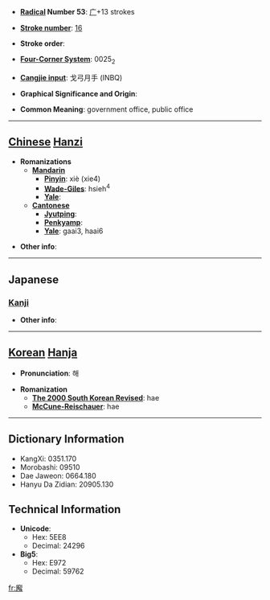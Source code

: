* '''[[Wiktionary:Chinese radical index| Radical]] Number 53''': [[Wiktionary:Chinese radical index 广|广]]+13 strokes

* '''[[Wiktionary:Chinese total strokes index|Stroke number]]''': [[Wiktionary:Chinese total strokes index 16|16]]

* '''Stroke order''': 

* '''[[Wiktionary:Chinese four corner index|Four-Corner System]]''': 0025<sub>2</sub>

* '''[[Wiktionary:Chinese Cangjie index|Cangjie input]]''': 戈弓月手 (INBQ)

* '''Graphical Significance and Origin''': 

* '''Common Meaning''': government office, public office

----

== [[Chinese]] [[Hanzi]] ==

* '''Romanizations'''
** '''[[Mandarin]]'''
*** '''[[Pinyin]]''': xiè (xie4)
*** '''[[Wade-Giles]]''': hsieh<sup>4</sup>
*** '''[[Yale]]''': 
** '''[[Cantonese]]'''
*** '''[[Jyutping]]''':
*** '''[[Penkyamp]]''': 
*** '''[[Yale]]''': gaai3, haai6

* '''Other info''': 

----

==Japanese==
===[[Kanji]]===
{{kanji|on readings=[[かい]] (kai), [[け]] (ke)|kun readings=[[やくしょ]] (yakusho)}}

* '''Other info''':  

----

== [[Korean]] [[Hanja]] ==

* '''Pronunciation''': 해

* '''Romanization'''
** '''[[The 2000 South Korean Revised Romanization|The 2000 South Korean Revised]]''': hae
** '''[[McCune-Reischauer]]''': hae

----

== Dictionary Information ==

* KangXi: 0351.170
* Morobashi: 09510
* Dae Jaweon: 0664.180
* Hanyu Da Zidian: 20905.130

== Technical Information ==

* '''Unicode''':
** Hex: 5EE8
** Decimal: 24296
* '''Big5''':
** Hex: E972
** Decimal: 59762

[[fr:廨]]